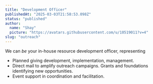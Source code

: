 ```yaml
---
title: "Development Officer"
publishedAt: "2025-03-03T21:58:53.098Z"
status: "published"
author:
  name: "Shay"
  picture: "https://avatars.githubusercontent.com/u/10519011?v=4"
slug: "outreach"
---
```


We can *be* your in-house resource development officer, representing 

- Planned giving development, implementation, management.
- Direct mail to amplify outreach campaigns. Grants and foundations identifying new opportunities.
- Event support in coordination and facilitation.